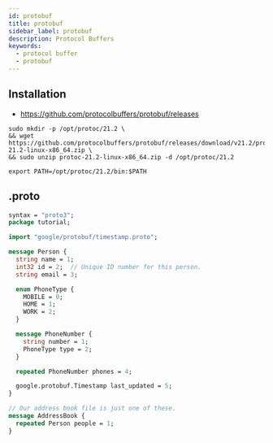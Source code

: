 ```yaml
---
id: protobuf
title: protobuf
sidebar_label: protobuf
description: Protocol Buffers
keywords:
  - protocol buffer
  - protobuf
---
```


## Installation

- https://github.com/protocolbuffers/protobuf/releases

```shell
sudo mkdir -p /opt/protoc/21.2 \
&& wget https://github.com/protocolbuffers/protobuf/releases/download/v21.2/protoc-21.2-linux-x86_64.zip \
&& sudo unzip protoc-21.2-linux-x86_64.zip -d /opt/protoc/21.2
```

```shell title=".zshrc"
export PATH=/opt/protoc/21.2/bin:$PATH
```

## .proto

```protobuf
syntax = "proto3";
package tutorial;

import "google/protobuf/timestamp.proto";

message Person {
  string name = 1;
  int32 id = 2;  // Unique ID number for this person.
  string email = 3;

  enum PhoneType {
    MOBILE = 0;
    HOME = 1;
    WORK = 2;
  }

  message PhoneNumber {
    string number = 1;
    PhoneType type = 2;
  }

  repeated PhoneNumber phones = 4;

  google.protobuf.Timestamp last_updated = 5;
}

// Our address book file is just one of these.
message AddressBook {
  repeated Person people = 1;
}
```
